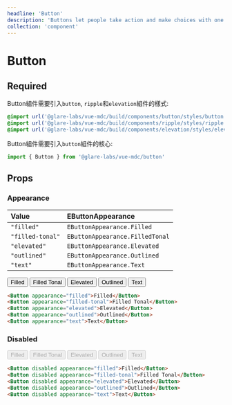 ```yaml
---
headline: 'Button'
description: 'Buttons let people take action and make choices with one tap.'
collection: 'component'
---
```


# Button

## Required

Button組件需要引入`button`, `ripple`和`elevation`組件的樣式:

```css
@import url('@glare-labs/vue-mdc/build/components/button/styles/button.module.css');
@import url('@glare-labs/vue-mdc/build/components/ripple/styles/ripple.module.css');
@import url('@glare-labs/vue-mdc/build/components/elevation/styles/elevation.module.css');
```

Button組件需要引入`button`組件的核心:

```js
import { Button } from '@glare-labs/vue-mdc/button'
```

## Props

### Appearance

|Value|EButtonAppearance|
|:--|:--|
|`"filled"`|`EButtonAppearance.Filled`|
|`"filled-tonal"`|`EButtonAppearance.FilledTonal`|
|`"elevated"`|`EButtonAppearance.Elevated`|
|`"outlined"`|`EButtonAppearance.Outlined`|
|`"text"`|`EButtonAppearance.Text`|

<Button client:load appearance="filled">Filled</Button>
<Button client:load appearance="filled-tonal">Filled Tonal</Button>
<Button client:load appearance="elevated">Elevated</Button>
<Button client:load appearance="outlined">Outlined</Button>
<Button client:load appearance="text">Text</Button>

```html
<Button appearance="filled">Filled</Button>
<Button appearance="filled-tonal">Filled Tonal</Button>
<Button appearance="elevated">Elevated</Button>
<Button appearance="outlined">Outlined</Button>
<Button appearance="text">Text</Button>
```

### Disabled

<Button client:load disabled appearance="filled">Filled</Button>
<Button client:load disabled appearance="filled-tonal">Filled Tonal</Button>
<Button client:load disabled appearance="elevated">Elevated</Button>
<Button client:load disabled appearance="outlined">Outlined</Button>
<Button client:load disabled appearance="text">Text</Button>

```html
<Button disabled appearance="filled">Filled</Button>
<Button disabled appearance="filled-tonal">Filled Tonal</Button>
<Button disabled appearance="elevated">Elevated</Button>
<Button disabled appearance="outlined">Outlined</Button>
<Button disabled appearance="text">Text</Button>
```
